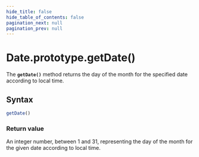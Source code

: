 ```yaml
---
hide_title: false
hide_table_of_contents: false
pagination_next: null
pagination_prev: null
---
```

# Date.prototype.getDate()

The **`getDate()`** method returns the day of the month for the
specified date according to local time.

## Syntax

```js
getDate()
```

### Return value

An integer number, between 1 and 31, representing the day of the month for the given
date according to local time.
